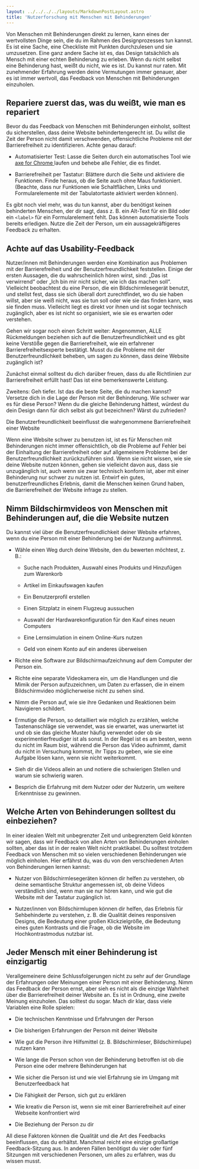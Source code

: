 ```yaml
---
layout: ../../../../layouts/MarkdownPostLayout.astro
title: 'Nutzerforschung mit Menschen mit Behinderungen'
---
```


Von Menschen mit Behinderungen direkt zu lernen, kann eines der wertvollsten Dinge
sein, die du im Rahmen des Designprozesses tun kannst. Es ist eine Sache, eine
Checkliste mit Punkten durchzulesen und sie umzusetzen. Eine ganz andere Sache ist
es, das Design tatsächlich als Mensch mit einer echten Behinderung zu erleben.
Wenn du nicht selbst eine Behinderung hast, weißt du nicht, wie es ist. Du kannst
nur raten. Mit zunehmender Erfahrung werden deine Vermutungen immer genauer, aber
es ist immer wertvoll, das Feedback von Menschen mit Behinderungen einzuholen.

## Repariere zuerst das, was du weißt, wie man es repariert

Bevor du das Feedback von Menschen mit Behinderungen einholst, solltest du
sicherstellen, dass deine Website behindertengerecht ist. Du willst die Zeit der
Person nicht damit verschwenden, offensichtliche Probleme mit der Barrierefreiheit
zu identifizieren. Achte genau darauf:

- Automatisierter Test: Lasse die Seiten durch ein automatisches Tool wie <a
  href="https://chrome.google.com/webstore/detail/axe/lhdoppojpmngadmnindnejefpokejbdd"
  target="_blank">axe for Chrome </a> laufen und behebe alle Fehler, die es
  findet.

- Barrierefreiheit per Tastatur: Blättere durch die Seite und aktiviere die
  Funktionen. Finde heraus, ob die Seite auch ohne Maus funktioniert. (Beachte,
  dass nur Funktionen wie Schaltflächen, Links und Formularelemente mit der
  Tabulatortaste aktiviert werden können).

Es gibt noch viel mehr, was du tun kannst, aber du benötigst keinen behinderten
Menschen, der dir sagt, dass z. B. ein Alt-Text für ein Bild oder ein `<label>`
für ein Formularelement fehlt. Das können automatisierte Tools bereits erledigen.
Nutze die Zeit der Person, um ein aussagekräftigeres Feedback zu erhalten.

## Achte auf das Usability-Feedback

Nutzer/innen mit Behinderungen werden eine Kombination aus
Problemen mit der Barrierefreiheit und der Benutzerfreundlichkeit feststellen.
Einige der ersten Aussagen, die du wahrscheinlich hören wirst, sind: „Das ist
verwirrend“ oder „Ich bin mir nicht sicher, wie ich das machen soll“. Vielleicht
beobachtest du eine Person, die ein Bildschirmlesegerät benutzt, und stellst fest,
dass sie sich überall dort zurechtfindet, wo du sie haben willst, aber sie weiß
nicht, was sie tun soll oder wie sie das finden kann, was sie finden muss.
Vielleicht liegt es direkt vor ihnen und ist sogar technisch zugänglich, aber es
ist nicht so organisiert, wie sie es erwarten oder verstehen.

Gehen wir sogar noch einen Schritt weiter: Angenommen, ALLE Rückmeldungen beziehen
sich auf die Benutzerfreundlichkeit und es gibt keine Verstöße gegen die
Barrierefreiheit, wie ein erfahrener Barrierefreiheitsexperte bestätigt. Musst
du die Probleme mit der Benutzerfreundlichkeit beheben, um sagen zu können, dass
deine Website zugänglich ist?

Zunächst einmal solltest du dich darüber freuen, dass du alle Richtlinien zur
Barrierefreiheit erfüllt hast! Das ist eine bemerkenswerte Leistung.

Zweitens: Geh tiefer. Ist das die beste Seite, die du machen kannst? Versetze dich
in die Lage der Person mit der Behinderung. Wie schwer war es für diese Person?
Wenn du die gleiche Behinderung hättest, würdest du dein Design dann für dich
selbst als gut bezeichnen? Wärst du zufrieden?

Die Benutzerfreundlichkeit beeinflusst die wahrgenommene Barrierefreiheit einer
Website

Wenn eine Website schwer zu benutzen ist, ist es für Menschen mit Behinderungen
nicht immer offensichtlich, ob die Probleme auf Fehler bei der Einhaltung der
Barrierefreiheit oder auf allgemeinere Probleme bei der Benutzerfreundlichkeit
zurückzuführen sind. Wenn sie nicht wissen, wie sie deine Website nutzen können,
gehen sie vielleicht davon aus, dass sie unzugänglich ist, auch wenn sie zwar
technisch konform ist, aber mit einer Behinderung nur schwer zu nutzen ist.
Entwirf ein gutes, benutzerfreundliches Erlebnis, damit die Menschen keinen Grund
haben, die Barrierefreiheit der Website infrage zu stellen.

## Nimm Bildschirmvideos von Menschen mit Behinderungen auf, die die Website nutzen

Du kannst viel über die Benutzerfreundlichkeit deiner Website erfahren, wenn du
eine Person mit einer Behinderung bei der Nutzung aufnimmst.

- Wähle einen Weg durch deine Website, den du bewerten möchtest, z. B.:

  - Suche nach Produkten, Auswahl eines Produkts und Hinzufügen zum Warenkorb

  - Artikel im Einkaufswagen kaufen

  - Ein Benutzerprofil erstellen

  - Einen Sitzplatz in einem Flugzeug aussuchen

  - Auswahl der Hardwarekonfiguration für den Kauf eines neuen Computers

  - Eine Lernsimulation in einem Online-Kurs nutzen

  - Geld von einem Konto auf ein anderes überweisen

- Richte eine Software zur Bildschirmaufzeichnung auf dem Computer der Person ein.

- Richte eine separate Videokamera ein, um die Handlungen und die Mimik der Person
  aufzuzeichnen, um Daten zu erfassen, die in einem Bildschirmvideo möglicherweise
  nicht zu sehen sind.

- Nimm die Person auf, wie sie ihre Gedanken und Reaktionen beim Navigieren schildert.

- Ermutige die Person, so detailliert wie möglich zu erzählen, welche Tastenanschläge
  sie verwendet, was sie erwartet, was unerwartet ist und ob sie das gleiche Muster
  häufig verwendet oder ob sie experimentierfreudiger ist als sonst. In der Regel
  ist es am besten, wenn du nicht im Raum bist, während die Person das Video aufnimmt,
  damit du nicht in Versuchung kommst, ihr Tipps zu geben, wie sie eine Aufgabe lösen
  kann, wenn sie nicht weiterkommt.

- Sieh dir die Videos allein an und notiere die schwierigen Stellen und warum sie
  schwierig waren.

- Besprich die Erfahrung mit dem Nutzer oder der Nutzerin, um weitere Erkenntnisse
  zu gewinnen.

## Welche Arten von Behinderungen solltest du einbeziehen?

In einer idealen Welt mit unbegrenzter Zeit und unbegrenztem Geld könnten wir sagen,
dass wir Feedback von allen Arten von Behinderungen einholen sollten, aber das ist
in der realen Welt nicht praktikabel. Du solltest trotzdem Feedback von Menschen
mit so vielen verschiedenen Behinderungen wie möglich einholen. Hier erfährst du,
was du von den verschiedenen Arten von Behinderungen lernen kannst:

- Nutzer von Bildschirmlesegeräten können dir helfen zu verstehen, ob deine
  semantische Struktur angemessen ist, ob deine Videos verständlich sind, wenn
  man sie nur hören kann, und wie gut die Website mit der Tastatur zugänglich
  ist.

- Nutzer/innen von Bildschirmlupen können dir helfen, das Erlebnis für
  Sehbehinderte zu verstehen, z. B. die Qualität deines responsiven Designs, die
  Bedeutung einer großen Klickzielgröße, die Bedeutung eines guten Kontrasts und
  die Frage, ob die Website im Hochkontrastmodus nutzbar ist.

## Jeder Mensch mit einer Behinderung ist einzigartig

Verallgemeinere deine Schlussfolgerungen nicht zu sehr auf der Grundlage der
Erfahrungen oder Meinungen einer Person mit einer Behinderung. Nimm das Feedback
der Person ernst, aber sieh es nicht als die einzige Wahrheit über die
Barrierefreiheit deiner Website an. Es ist in Ordnung, eine zweite Meinung
einzuholen. Das solltest du sogar. Mach dir klar, dass viele Variablen eine Rolle
spielen:

- Die technischen Kenntnisse und Erfahrungen der Person

- Die bisherigen Erfahrungen der Person mit deiner Website

- Wie gut die Person ihre Hilfsmittel (z. B. Bildschirmleser, Bildschirmlupe)
  nutzen kann

- Wie lange die Person schon von der Behinderung betroffen ist
  ob die Person eine oder mehrere Behinderungen hat

- Wie sicher die Person ist und wie viel Erfahrung sie im Umgang mit
  Benutzerfeedback hat

- Die Fähigkeit der Person, sich gut zu erklären

- Wie kreativ die Person ist, wenn sie mit einer Barrierefreiheit auf einer
  Webseite konfrontiert wird

- Die Beziehung der Person zu dir

All diese Faktoren können die Qualität und die Art des Feedbacks beeinflussen,
das du erhältst. Manchmal reicht eine einzige großartige Feedback-Sitzung aus.
In anderen Fällen benötigst du vier oder fünf Sitzungen mit verschiedenen Personen,
um alles zu erfahren, was du wissen musst.
